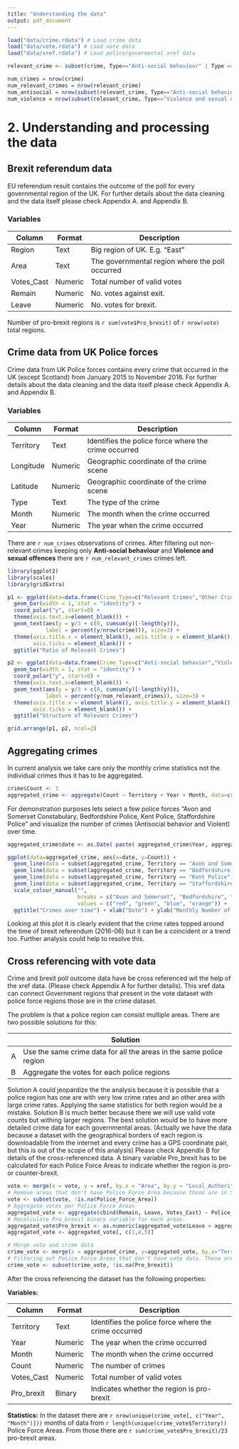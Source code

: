 ```yaml
---
title: "Understanding the data"
output: pdf_document
---
```



```r
load("data/crime.rdata") # Load crime data
load("data/vote.rdata") # Load vote data
load("data/xref.rdata") # Load police/govermental xref data

relevant_crime <- subset(crime, Type=="Anti-social behaviour" | Type == "Violence and sexual offences" )

num_crimes = nrow(crime)
num_relevant_crimes = nrow(relevant_crime)
num_antisocial = nrow(subset(relevant_crime, Type=="Anti-social behaviour"))
num_violence = nrow(subset(relevant_crime, Type=="Violence and sexual offences"))

```

# 2. Understanding and processing the data

## Brexit referendum data

EU referendum result contains the outcome of the poll for every governmental region of the UK. For further details about the data cleaning and the data itself please check Appendix A. and Appendix B.

### Variables

| Column     | Format  | Description                                    |
|------------|---------|------------------------------------------------|
| Region     | Text    | Big region of UK. E.g. "East"                  |
| Area       | Text    | The governmental region where the poll occurred |
| Votes_Cast | Numeric | Total number of valid votes                    |
| Remain     | Numeric | No. votes against exit.                        |
| Leave      | Numeric | No. votes for brexit.                          |

Number of pro-brexit regions is `r sum(vote$Pro_brexit)` of `r nrow(vote)` total regions.

## Crime data from UK Police forces

Crime data from UK Police forces contains every crime that occurred in the UK (except Scotland) from January 2015 to November 2016. For further details about the data cleaning and the data itself please check Appendix A. and Appendix B.

### Variables

| Column    | Format  | Description                                         |
|-----------|---------|-----------------------------------------------------|
| Territory | Text    | Identifies the police force where the crime occurred |
| Longitude | Numeric | Geographic coordinate of the crime scene            |
| Latitude  | Numeric | Geographic coordinate of the crime scene            |
| Type      | Text    | The type of the crime                               |
| Month     | Numeric | The month when the crime occurred                    |
| Year      | Numeric | The year when the crime occurred                     |

There are `r num_crimes` observations of crimes. After filtering out non-relevant crimes keeping only **Anti-social behaviour** and **Violence and sexual offences** there are `r num_relevant_crimes` crimes left.

```r
library(ggplot2)
library(scales)
library(gridExtra)

p1 <- ggplot(data=data.frame(Crime_Type=c("Relevant Crimes","Other Crimes"), y=c(num_relevant_crimes, num_crimes-num_relevant_crimes)), aes(x="", y=y, fill=Crime_Type)) +
  geom_bar(width = 1, stat = "identity") +
  coord_polar("y", start=0) + 
  theme(axis.text.x=element_blank()) +
  geom_text(aes(y = y/3 + c(0, cumsum(y)[-length(y)]), 
            label = percent(y/nrow(crime))), size=3) +
  theme(axis.title.x = element_blank(), axis.title.y = element_blank(),
        axis.ticks = element_blank()) + 
  ggtitle("Ratio of Relevant Crimes")

p2 <- ggplot(data=data.frame(Crime_Type=c("Anti-social behavior","Violence and sex off."), y=c(num_antisocial, num_violence)), aes(x="", y=y, fill=Crime_Type)) +
  geom_bar(width = 1, stat = "identity") +
  coord_polar("y", start=0) + 
  theme(axis.text.x=element_blank()) +
  geom_text(aes(y = y/3 + c(0, cumsum(y)[-length(y)]), 
            label = percent(y/num_relevant_crimes)), size=3) +
  theme(axis.title.x = element_blank(), axis.title.y = element_blank(),
        axis.ticks = element_blank()) + 
  ggtitle("Structure of Relevant Crimes")

grid.arrange(p1, p2, ncol=2)
```

## Aggregating crimes
In current analysis we take care only the monthly crime statistics not the individual crimes thus it has to be aggregated.

```r
crime$Count <- 1
aggregated_crime <- aggregate(Count ~ Territory + Year + Month, data=crime, FUN = sum)
```

For demonstration purposes lets select a few police forces "Avon and Somerset Constabulary, Bedfordshire Police, Kent Police, Staffordshire Police" and visualize the number of crimes (Antisocial behavior and Violent) over time.

```r
aggregated_crime$date <- as.Date( paste( aggregated_crime$Year, aggregated_crime$Month, "1" , sep = "." )  , format = "%Y.%m.%d" )

ggplot(data=aggregated_crime, aes(x=date, y=Count)) +
  geom_line(data = subset(aggregated_crime, Territory == "Avon and Somerset Constabulary"), aes(colour = "Avon and Somerset")) +
  geom_line(data = subset(aggregated_crime, Territory == "Bedfordshire Police"), aes(colour = "Bedfordshire")) + 
  geom_line(data = subset(aggregated_crime, Territory == "Kent Police"), aes(colour = "Kent")) +
  geom_line(data = subset(aggregated_crime, Territory == "Staffordshire Police"), aes(colour = "Staffordshire")) +
  scale_colour_manual("", 
                      breaks = c("Avon and Somerset", "Bedfordshire", "Kent", "Staffordshire"),
                      values = c("red", "green", "blue", "orange")) +
  ggtitle("Crimes over time") + xlab("Date") + ylab("Monthly Number of Crimes")
```
Looking at this plot it is clearly evident that the crime rates topped around the time of brexit referendum (2016-06) but it can be a coincident or a trend too. Further analysis could help to resolve this.


## Cross referencing with vote data
Crime and brexit poll outcome data have be cross referenced wit the help of the xref data. (Please check Appendix A for further details). This xref data can connect Government regions that present in the vote dataset with police force regions those are in the crime dataset.

The problem is that a police region can consist multiple areas. There are two possible solutions for this:

|   | Solution                                                            |
|---|---------------------------------------------------------------------|
| A | Use the same crime data for all the areas in the same police region |
| B | Aggregate the votes for each police regions                         |

Solution A could jeopardize the the analysis because it is possible that a police region has one are with very low crime rates and an other area with large crime rates. Applying the same statistics for both region would be a mistake. Solution B is much better because there we will use valid vote counts but withing larger regions. The best solution would be to have more detailed crime data for each governmental areas. (Actually we have the data because a dataset with the geographical borders of each region is downloadable from the internet and every crime has a GPS coordinate pair, but this is out of the scope of this analysis) Please check Appendix B for details of the cross-referenced data. A binary variable Pro_brexit has to be calculated for each Police Force Areas to indicate whether the region is pro- or counter-brexit.


```r
vote <- merge(x = vote, y = xref, by.x = "Area", by.y = "Local_Authority_District", all.x = TRUE)
# Remove areas that don't have Police Force Area because those are in Scotland and we don't have crime data for them
vote <- subset(vote, !is.na(Police_Force_Area))
# Aggregate votes per Police Force Areas
aggregated_vote <- aggregate(cbind(Remain, Leave, Votes_Cast) ~ Police_Force_Area, data = vote, FUN = sum)
# Recalculate Pro_brexit binary variable for each areas.
aggregated_vote$Pro_brexit <- as.numeric(aggregated_vote$Leave > aggregated_vote$Remain)
aggregated_vote <- aggregated_vote[, c(1,4,5)]

# Merge vote and crime data
crime_vote <- merge(x = aggregated_crime, y=aggregated_vote, by.x="Territory", by.y="Police_Force_Area", all.x=TRUE)
# Filtering out Police Force Areas that don't have vote data. These are special police forces that are not binded to areas like "British Transport Police"
crime_vote <- subset(crime_vote, !is.na(Pro_brexit))
```

After the cross referencing the dataset has the following properties:

**Variables:**

| Column     | Format  | Description                                          |
|------------|---------|------------------------------------------------------|
| Territory  | Text    | Identifies the police force where the crime occurred |
| Year       | Numeric | The year when the crime occurred                     |
| Month      | Numeric | The month when the crime occurred                    |
| Count      | Numeric | The number of crimes                                 |
| Votes_Cast | Numeric | Total number of valid votes                          |
| Pro_brexit | Binary  | Indicates whether the region is pro-brexit           |

**Statistics:**
In the dataset there are `r nrow(unique(crime_vote[, c("Year", "Month")]))` months of data from `r length(unique(crime_vote$Territory))` Police Force Areas. From those there are `r sum(crime_vote$Pro_brexit)/23` pro-brexit areas.
